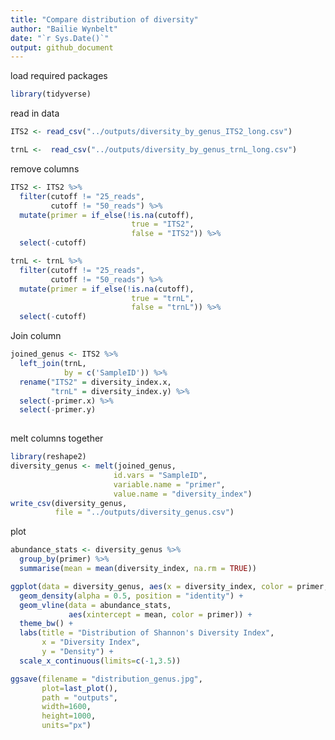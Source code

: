 ```yaml
---
title: "Compare distribution of diversity"
author: "Bailie Wynbelt"
date: "`r Sys.Date()`"
output: github_document
---
```


load required packages
```r
library(tidyverse)
```

read in data 
```r
ITS2 <- read_csv("../outputs/diversity_by_genus_ITS2_long.csv")

trnL <-  read_csv("../outputs/diversity_by_genus_trnL_long.csv")
```

remove columns
```r
ITS2 <- ITS2 %>% 
  filter(cutoff != "25_reads",
         cutoff != "50_reads") %>% 
  mutate(primer = if_else(!is.na(cutoff),
                           true = "ITS2",
                           false = "ITS2")) %>% 
  select(-cutoff)

trnL <- trnL %>% 
  filter(cutoff != "25_reads",
         cutoff != "50_reads") %>% 
  mutate(primer = if_else(!is.na(cutoff),
                           true = "trnL",
                           false = "trnL")) %>% 
  select(-cutoff)
```

Join column
```r
joined_genus <- ITS2 %>% 
  left_join(trnL,
            by = c('SampleID')) %>% 
  rename("ITS2" = diversity_index.x,
         "trnL" = diversity_index.y) %>% 
  select(-primer.x) %>%
  select(-primer.y)
  
```

melt columns together
```r
library(reshape2)
diversity_genus <- melt(joined_genus,
                       id.vars = "SampleID",
                       variable.name = "primer",
                       value.name = "diversity_index")
write_csv(diversity_genus, 
          file = "../outputs/diversity_genus.csv")
```

plot
```r
abundance_stats <- diversity_genus %>% 
  group_by(primer) %>% 
  summarise(mean = mean(diversity_index, na.rm = TRUE))

ggplot(data = diversity_genus, aes(x = diversity_index, color = primer, fill = primer)) +
  geom_density(alpha = 0.5, position = "identity") +
  geom_vline(data = abundance_stats,
             aes(xintercept = mean, color = primer)) +
  theme_bw() +
  labs(title = "Distribution of Shannon's Diversity Index",
       x = "Diversity Index",
       y = "Density") +
  scale_x_continuous(limits=c(-1,3.5))
```
```r
ggsave(filename = "distribution_genus.jpg", 
       plot=last_plot(), 
       path = "outputs", 
       width=1600, 
       height=1000, 
       units="px")
```